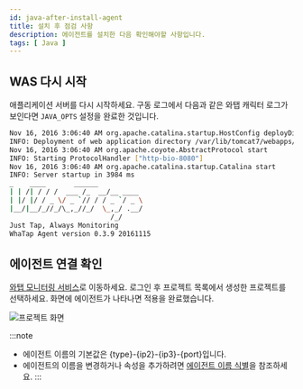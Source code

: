 ```yaml
---
id: java-after-install-agent
title: 설치 후 점검 사항
description: 에이전트를 설치한 다음 확인해야할 사항입니다.
tags: [ Java ]
---
```


## WAS 다시 시작

애플리케이션 서버를 다시 시작하세요. 구동 로그에서 다음과 같은 와탭 캐릭터 로그가 보인다면 `JAVA_OPTS` 설정을 완료한 것입니다.

```bash
Nov 16, 2016 3:06:40 AM org.apache.catalina.startup.HostConfig deployDirectory
INFO: Deployment of web application directory /var/lib/tomcat7/webapps/ROOT has finished in 577 ms
Nov 16, 2016 3:06:40 AM org.apache.coyote.AbstractProtocol start
INFO: Starting ProtocolHandler ["http-bio-8080"]
Nov 16, 2016 3:06:40 AM org.apache.catalina.startup.Catalina start
INFO: Server startup in 3984 ms
_  	 ____       ______
| | /| / / /  ___ /_  __/__ ____
| |/ |/ / _ \/ _ `// / / _ `/ _ \
|__/|__/_//_/\_,_//_/  \_,_/ .__/
        	             /_/
Just Tap, Always Monitoring
WhaTap Agent version 0.3.9 20161115
```

## 에이전트 연결 확인

[와탭 모니터링 서비스](https://service.whatap.io)로 이동하세요. 로그인 후 프로젝트 목록에서 생성한 프로젝트를 선택하세요. 화면에 에이전트가 나타나면 적용을 완료했습니다.

![프로젝트 화면](https://img.whatap.io/media/images/Screenshot_2020-12-03_test_14737_-_Application_Monitoring4.png)

:::note
* 에이전트 이름의 기본값은 {type}-{ip2}-{ip3}-{port}입니다.
* 에이전트의 이름을 변경하거나 속성을 추가하려면 [에이전트 이름 식별](java-agent-name)을 참조하세요.
:::
